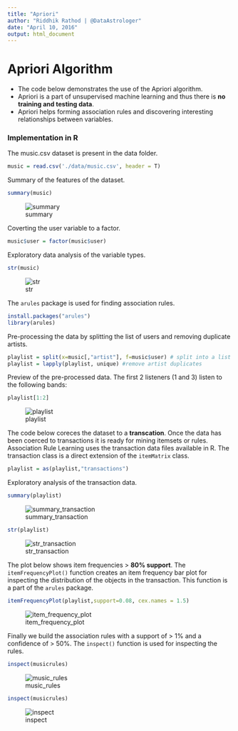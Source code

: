 ```yaml
---
title: "Apriori"
author: "Riddhik Rathod | @DataAstrologer"
date: "April 10, 2016"
output: html_document
---
```


# Apriori Algorithm

* The code below demonstrates the use of the Apriori algorithm. 
* Apriori is a part of unsupervised machine learning and thus there is **no training and testing data**.
* Apriori helps forming association rules and discovering interesting relationships between variables.


### Implementation in R

The music.csv dataset is present in the data folder.
```r
music = read.csv('./data/music.csv', header = T)
```

Summary of the features of the dataset.
```r
summary(music)
```
![summary](./data/images/summary.png)

Coverting the user variable to a factor.
```r
music$user = factor(music$user)
```

Exploratory data analysis of the variable types.
```r
str(music)
```
![str](./data/images/str.png)

The ```arules``` package is used for finding association rules.
```r
install.packages("arules")
library(arules)
```

Pre-processing the data by splitting the list of users and removing duplicate artists. 
```r
playlist = split(x=music[,"artist"], f=music$user) # split into a list of users
playlist = lapply(playlist, unique) #remove artist duplicates
```

Preview of the pre-processed data. The first 2 listeners (1 and 3) listen to the following bands:
```r
playlist[1:2]
```
![playlist](./data/images/playlist.png)

The code below coreces the dataset to a **transcation**. Once the data has been coerced to transactions it is ready for mining itemsets or rules. Association Rule Learning uses the transaction data files available in R. The transaction class is a direct extension of the ```itemMatrix``` class.
```r
playlist = as(playlist,"transactions")
```

Exploratory analysis of the transaction data.
```r
summary(playlist)
```
![summary_transaction](./data/images/summary_transaction.png)

```r
str(playlist)
```
![str_transaction](./data/images/str_transaction.png)

The plot below shows item frequencies > **80% support**. The ```itemFrequencyPlot()``` function creates an item frequency bar plot for inspecting the distribution of the objects in the transaction. This function is a part of the ```arules``` package.
```r
itemFrequencyPlot(playlist,support=0.08, cex.names = 1.5)
```
![item_frequency_plot](./data/images/if_plot.png)

Finally we build the association rules with a support of > 1% and a confidence of > 50%. The ```inspect()``` function is used for inspecting the rules.
```r
inspect(musicrules)
```
![music_rules](./data/images/music_rules.png)

```r
inspect(musicrules)
```
![inspect](./data/images/inspect.png)